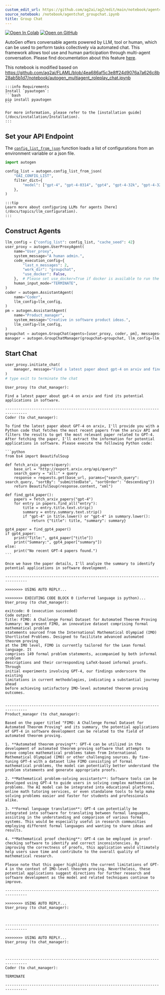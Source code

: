```yaml
---
custom_edit_url: https://github.com/ag2ai/ag2/edit/main/notebook/agentchat_groupchat.ipynb
source_notebook: /notebook/agentchat_groupchat.ipynb
title: Group Chat
---
```


<a href="https://colab.research.google.com/github/ag2ai/ag2/blob/main/notebook/agentchat_groupchat.ipynb" class="colab-badge" target="_blank"><img noZoom src="https://colab.research.google.com/assets/colab-badge.svg" alt="Open In Colab" /></a>
<a href="https://github.com/ag2ai/ag2/blob/main/notebook/agentchat_groupchat.ipynb" class="github-badge" target="_blank"><img noZoom src="https://img.shields.io/badge/Open%20on%20GitHub-grey?logo=github" alt="Open on GitHub" /></a>




AutoGen offers conversable agents powered by LLM, tool or human, which
can be used to perform tasks collectively via automated chat. This
framework allows tool use and human participation through multi-agent
conversation. Please find documentation about this feature
[here](https://docs.ag2.ai/docs/Use-Cases/agent_chat).

This notebook is modified based on
https://github.com/ag2ai/FLAML/blob/4ea686af5c3e8ff24d9076a7a626c8b28ab5b1d7/notebook/autogen_multiagent_roleplay_chat.ipynb

````mdx-code-block
:::info Requirements
Install `pyautogen`:
```bash
pip install pyautogen
```

For more information, please refer to the [installation guide](/docs/installation/Installation).
:::
````

## Set your API Endpoint

The
[`config_list_from_json`](https://docs.ag2.ai/docs/reference/oai/openai_utils#config-list-from-json)
function loads a list of configurations from an environment variable or
a json file.

```python
import autogen

config_list = autogen.config_list_from_json(
    "OAI_CONFIG_LIST",
    filter_dict={
        "model": ["gpt-4", "gpt-4-0314", "gpt4", "gpt-4-32k", "gpt-4-32k-0314", "gpt-4-32k-v0314"],
    },
)
```

````mdx-code-block
:::tip
Learn more about configuring LLMs for agents [here](/docs/topics/llm_configuration).
:::
````

## Construct Agents

```python
llm_config = {"config_list": config_list, "cache_seed": 42}
user_proxy = autogen.UserProxyAgent(
    name="User_proxy",
    system_message="A human admin.",
    code_execution_config={
        "last_n_messages": 2,
        "work_dir": "groupchat",
        "use_docker": False,
    },  # Please set use_docker=True if docker is available to run the generated code. Using docker is safer than running the generated code directly.
    human_input_mode="TERMINATE",
)
coder = autogen.AssistantAgent(
    name="Coder",
    llm_config=llm_config,
)
pm = autogen.AssistantAgent(
    name="Product_manager",
    system_message="Creative in software product ideas.",
    llm_config=llm_config,
)
groupchat = autogen.GroupChat(agents=[user_proxy, coder, pm], messages=[], max_round=12)
manager = autogen.GroupChatManager(groupchat=groupchat, llm_config=llm_config)
```

## Start Chat

```python
user_proxy.initiate_chat(
    manager, message="Find a latest paper about gpt-4 on arxiv and find its potential applications in software."
)
# type exit to terminate the chat
```

```` text
User_proxy (to chat_manager):

Find a latest paper about gpt-4 on arxiv and find its potential applications in software.

--------------------------------------------------------------------------------
Coder (to chat_manager):

To find the latest paper about GPT-4 on arxiv, I'll provide you with a Python code that fetches the most recent papers from the arxiv API and filters the results to get the most relevant paper related to GPT-4. After fetching the paper, I'll extract the information for potential applications in software. Please execute the following Python code:

```python
from bs4 import BeautifulSoup

def fetch_arxiv_papers(query):
    base_url = "http://export.arxiv.org/api/query?"
    search_query = "all:" + query
    response = requests.get(base_url, params={"search_query": search_query, "sortBy": "submittedDate", "sortOrder": "descending"})
    return BeautifulSoup(response.content, "xml")

def find_gpt4_paper():
    papers = fetch_arxiv_papers("gpt-4")
    for entry in papers.find_all("entry"):
        title = entry.title.text.strip()
        summary = entry.summary.text.strip()
        if "gpt-4" in title.lower() or "gpt-4" in summary.lower():
            return {"title": title, "summary": summary}

gpt4_paper = find_gpt4_paper()
if gpt4_paper:
    print("Title:", gpt4_paper["title"])
    print("Summary:", gpt4_paper["summary"])
else:
    print("No recent GPT-4 papers found.")
```

Once we have the paper details, I'll analyze the summary to identify potential applications in software development.

--------------------------------------------------------------------------------

>>>>>>>> USING AUTO REPLY...

>>>>>>>> EXECUTING CODE BLOCK 0 (inferred language is python)...
User_proxy (to chat_manager):

exitcode: 0 (execution succeeded)
Code output: 
Title: FIMO: A Challenge Formal Dataset for Automated Theorem Proving
Summary: We present FIMO, an innovative dataset comprising formal mathematical problem
statements sourced from the International Mathematical Olympiad (IMO)
Shortlisted Problems. Designed to facilitate advanced automated theorem proving
at the IMO level, FIMO is currently tailored for the Lean formal language. It
comprises 149 formal problem statements, accompanied by both informal problem
descriptions and their corresponding LaTeX-based informal proofs. Through
initial experiments involving GPT-4, our findings underscore the existing
limitations in current methodologies, indicating a substantial journey ahead
before achieving satisfactory IMO-level automated theorem proving outcomes.


--------------------------------------------------------------------------------
Product_manager (to chat_manager):

Based on the paper titled "FIMO: A Challenge Formal Dataset for Automated Theorem Proving" and its summary, the potential applications of GPT-4 in software development can be related to the field of automated theorem proving.

1. **Automated theorem proving**: GPT-4 can be utilized in the development of automated theorem proving software that attempts to prove complex mathematical problems taken from International Mathematical Olympiad (IMO) or other challenging sources. By fine-tuning GPT-4 with a dataset like FIMO consisting of formal mathematical problems, the model can potentially better understand the problem statements and generate appropriate proofs.

2. **Mathematical problem-solving assistants**: Software tools can be developed using GPT-4 to guide users in solving complex mathematical problems. The AI model can be integrated into educational platforms, online math tutoring services, or even standalone tools to help make solving problems easier and faster for students and professionals alike.

3. **Formal language translation**: GPT-4 can potentially be integrated into software for translating between formal languages, assisting in the understanding and comparison of various formal systems. This would be especially useful in research communities employing different formal languages and wanting to share ideas and results.

4. **Mathematical proof checking**: GPT-4 can be employed in proof-checking software to identify and correct inconsistencies. By improving the correctness of proofs, this application would ultimately help users save time and contribute to the overall quality of mathematical research.

Please note that this paper highlights the current limitations of GPT-4 in the context of IMO-level theorem proving. Nevertheless, these potential applications suggest directions for further research and software development as the model and related techniques continue to improve.

--------------------------------------------------------------------------------

>>>>>>>> USING AUTO REPLY...
User_proxy (to chat_manager):



--------------------------------------------------------------------------------

>>>>>>>> USING AUTO REPLY...
User_proxy (to chat_manager):



--------------------------------------------------------------------------------
Coder (to chat_manager):

TERMINATE

--------------------------------------------------------------------------------
````
